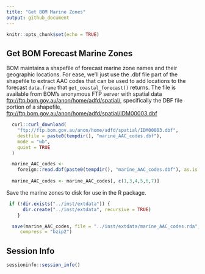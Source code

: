 ```yaml
---
title: "Get BOM Marine Zones"
output: github_document
---
```


```r
knitr::opts_chunk$set(echo = TRUE)
```

## Get BOM Forecast Marine Zones

BOM maintains a shapefile of forecast marine zone names and their geographic
locations. For ease, we'll just use the .dbf file part of the shapefile to
extract AAC codes that can be used to add locations to the forecast `data.frame`
that `get_coastal_forecast()` returns. The file is available from BOM's
anonymous FTP server with spatial data
<ftp://ftp.bom.gov.au/anon/home/adfd/spatial/>, specifically the DBF file
portion of a shapefile,
<ftp://ftp.bom.gov.au/anon/home/adfd/spatial/IDM00003.dbf>

```r
  curl::curl_download(
    "ftp://ftp.bom.gov.au/anon/home/adfd/spatial/IDM00003.dbf",
    destfile = paste0(tempdir(), "marine_AAC_codes.dbf"),
    mode = "wb",
    quiet = TRUE
  )

  marine_AAC_codes <-
    foreign::read.dbf(paste0(tempdir(), "marine_AAC_codes.dbf"), as.is = TRUE)
  
  marine_AAC_codes <- marine_AAC_codes[, c(1,3,4,5,6,7)]
```

Save the marine zones to disk for use in the R package.

```r
 if (!dir.exists("../inst/extdata")) {
      dir.create("../inst/extdata", recursive = TRUE)
    }

  save(marine_AAC_codes, file = "../inst/extdata/marine_AAC_codes.rda",
     compress = "bzip2")
```

## Session Info
```r
sessioninfo::session_info()
```
